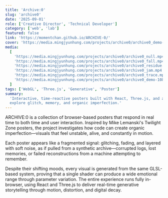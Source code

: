 ```yaml
---
title: 'Archive:0'
slug: 'archive0'
date: '2025-09-01'
role: ['Creative Director', 'Technical Developer']
category: ['web', 'lab']
featured: false
link: 'https://momentchan.github.io/ARCHIVE-0/'
cover: 'https://media.mingjyunhung.com/projects/archive0/archive0_demo-1080p.mp4'
media:
  [
    'https://media.mingjyunhung.com/projects/archive0/archive0_null.mp4',
    'https://media.mingjyunhung.com/projects/archive0/archive0_fall.mp4',
    'https://media.mingjyunhung.com/projects/archive0/archive0_residue.mp4',
    'https://media.mingjyunhung.com/projects/archive0/archive0_jam.mp4',
    'https://media.mingjyunhung.com/projects/archive0/archive0_trace.mp4',
    'https://media.mingjyunhung.com/projects/archive0/archive0_demo-1080p.mp4',
  ]
tags: ['WebGL', 'Three.js', 'Generative', 'Poster']
summary:
  'Interactive, time-reactive posters built with React, Three.js, and a single GLSL shader to
  explore glitch, memory, and organic imperfection.'
---
```


ARCHIVE:0 is a collection of browser-based posters that respond in real time to both time and user
interaction. Inspired by Mike Lemanski's Twilight Zone posters, the project investigates how code
can create organic imperfection—visuals that feel unstable, alive, and constantly in motion.

Each poster appears like a fragmented signal: glitching, fading, and layered with soft noise, as if
pulled from a synthetic archive—corrupted logs, lost memories, or failed reconstructions from a
machine attempting to remember.

Despite their shifting moods, every visual is generated from the same GLSL-based system, proving
that a single shader can produce a wide emotional range through parameter variation. The entire
experience runs fully in-browser, using React and Three.js to deliver real-time generative
storytelling through motion, distortion, and digital decay.
